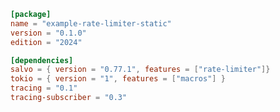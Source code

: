 ```toml  title="rate-limiter-static/Cargo.toml"
[package]
name = "example-rate-limiter-static"
version = "0.1.0"
edition = "2024"

[dependencies]
salvo = { version = "0.77.1", features = ["rate-limiter"]}
tokio = { version = "1", features = ["macros"] }
tracing = "0.1"
tracing-subscriber = "0.3"

```